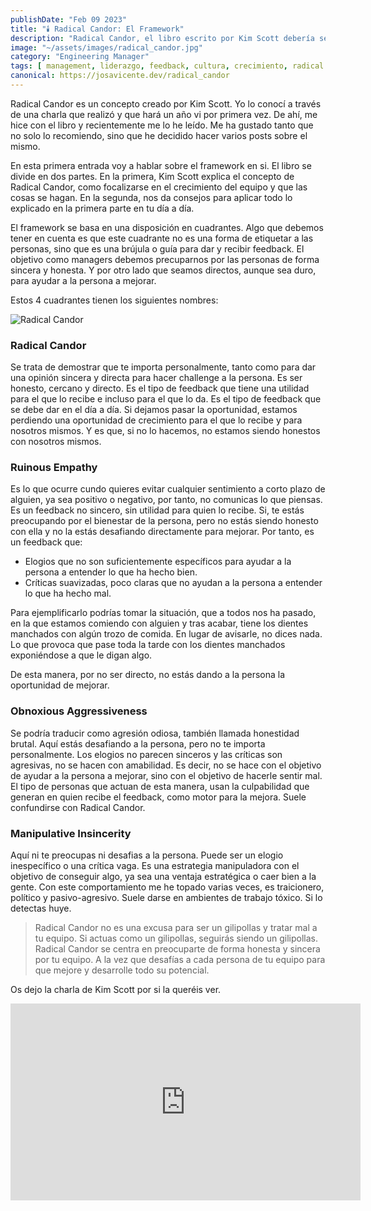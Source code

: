 ```yaml
---
publishDate: "Feb 09 2023"
title: "🕯️ Radical Candor: El Framework"
description: "Radical Candor, el libro escrito por Kim Scott debería ser lectura obligatoria para cualquiera que decida ser manager. En este primer post, explico en que consiste el framework."
image: "~/assets/images/radical_candor.jpg"
category: "Engineering Manager"
tags: [ management, liderazgo, feedback, cultura, crecimiento, radical candor, libro ]
canonical: https://josavicente.dev/radical_candor
---
```


Radical Candor es un concepto creado por Kim Scott. Yo lo conocí a través de una charla que realizó y que hará un año vi por primera vez. De ahí, me hice con el libro y recientemente me lo he leído. Me ha gustado tanto que no solo lo recomiendo, sino que he decidido hacer varios posts sobre el mismo.

En esta primera entrada voy a hablar sobre el framework en si. El libro se divide en dos partes. En la primera, Kim Scott explica el concepto de Radical Candor, como focalizarse en el crecimiento del equipo y que las cosas se hagan.  En la segunda, nos da consejos para aplicar todo lo explicado en la primera parte en tu día a día.

El framework se basa en una disposición en cuadrantes. Algo que debemos tener en cuenta es que este cuadrante no es una forma de etiquetar a las personas, sino que es una brújula o guía para dar y recibir feedback. El objetivo como managers debemos precuparnos por las personas de forma sincera y honesta. Y por otro lado que seamos directos, aunque sea duro, para ayudar a la persona a mejorar.

Estos 4 cuadrantes tienen los siguientes nombres:

![Radical Candor](https://github.com/josavicente/josavicente-dev/blob/main/src/assets/images/radical_candor_quadrant.png?raw=true)


### Radical Candor
Se trata de demostrar que te importa personalmente, tanto como para dar una opinión sincera y directa para hacer challenge a la persona. Es ser honesto, cercano y directo. Es el tipo de feedback que tiene una utilidad para el que lo recibe e incluso para el que lo da. Es el tipo de feedback que se debe dar en el día a día. Si dejamos pasar la oportunidad, estamos perdiendo una oportunidad de crecimiento para el que lo recibe y para nosotros mismos. Y es que, si no lo hacemos, no estamos siendo honestos con nosotros mismos.

### Ruinous Empathy
Es lo que ocurre cundo quieres evitar cualquier sentimiento a corto plazo de alguien, ya sea positivo o negativo, por tanto, no comunicas lo que piensas. Es un feedback no sincero, sin utilidad para quien lo recibe. Si, te estás preocupando por el bienestar de la persona, pero no estás siendo honesto con ella y no la estás desafiando directamente para mejorar. Por tanto, es un feedback que: 

- Elogios que no son suficientemente específicos para ayudar a la persona a entender lo que ha hecho bien.
- Críticas suavizadas, poco claras que no ayudan a la persona a entender lo que ha hecho mal.

Para ejemplificarlo podrías tomar la situación, que a todos nos ha pasado, en la que estamos comiendo con alguien y tras acabar, tiene los dientes manchados con algún trozo de comida. En lugar de avisarle, no dices nada. Lo que provoca que pase toda la tarde con los dientes manchados exponiéndose a que le digan algo.

De esta manera, por no ser directo, no estás dando a la persona la oportunidad de mejorar.

### Obnoxious Aggressiveness
Se podría traducir como agresión odiosa, también llamada honestidad brutal. Aquí estás desafiando a la persona, pero no te importa personalmente. Los elogios no parecen sinceros y las críticas son agresivas, no se hacen con amabilidad. Es decir, no se hace con el objetivo de ayudar a la persona a mejorar, sino con el objetivo de hacerle sentir mal. El tipo de personas que actuan de esta manera, usan la culpabilidad que generan en quien recibe el feedback, como motor para la mejora. Suele confundirse con Radical Candor. 

### Manipulative Insincerity
Aquí ni te preocupas ni desafias a la persona. Puede ser un elogio inespecífico o una crítica vaga. Es una estrategia manipuladora con el objetivo de conseguir algo, ya sea una ventaja estratégica o caer bien a la gente. Con este comportamiento me he topado varias veces, es traicionero, político y pasivo-agresivo. Suele darse en ambientes de trabajo tóxico. Si lo detectas huye.

> Radical Candor no es una excusa para ser un gilipollas y tratar mal a tu equipo. Si actuas como un gilipollas, seguirás siendo un gilipollas. Radical Candor se centra en preocuparte de forma honesta y sincera por tu equipo. A la vez que desafías a cada persona de tu equipo para que mejore y desarrolle todo su potencial.


Os dejo la charla de Kim Scott por si la queréis ver.

<iframe width="560" height="315" src="https://www.youtube.com/embed/yj9GLeNCgm4" title="YouTube video player" frameborder="0" allow="accelerometer; autoplay; clipboard-write; encrypted-media; gyroscope; picture-in-picture; web-share" allowfullscreen></iframe>